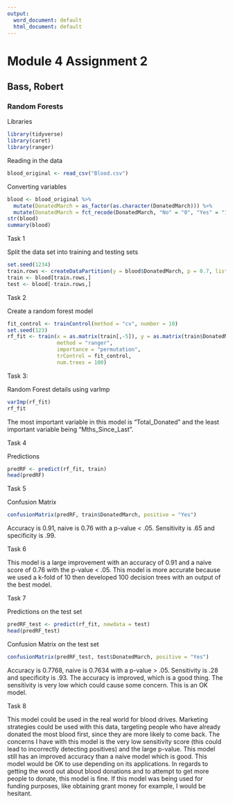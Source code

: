 ---
output:
  word_document: default
  html_document: default
---
# Module 4 Assignment 2
## Bass, Robert
### Random Forests


Libraries
```{r}
library(tidyverse)
library(caret)
library(ranger)
```


Reading in the data
```{r}
blood_original <- read_csv("Blood.csv")
```


Converting variables
```{r}
blood <- blood_original %>%
  mutate(DonatedMarch = as_factor(as.character(DonatedMarch))) %>%
  mutate(DonatedMarch = fct_recode(DonatedMarch, "No" = "0", "Yes" = "1"))
str(blood)
summary(blood)
```


Task 1

Split the data set into training and testing sets
```{r}
set.seed(1234)
train.rows <- createDataPartition(y = blood$DonatedMarch, p = 0.7, list = FALSE)
train <- blood[train.rows,]
test <- blood[-train.rows,]
```


Task 2

Create a random forest model
```{r}
fit_control <- trainControl(method = "cv", number = 10)
set.seed(123)
rf_fit <- train(x = as.matrix(train[,-5]), y = as.matrix(train$DonatedMarch),    
                method = "ranger",  
                importance = "permutation",
                trControl = fit_control,
                num.trees = 100)
```


Task 3:

Random Forest details using varImp
```{r}
varImp(rf_fit)
rf_fit
```

The most important variable in this model is "Total_Donated" and the least important variable being "Mths_Since_Last".


Task 4

Predictions
```{r}
predRF <- predict(rf_fit, train)
head(predRF)
```


Task 5

Confusion Matrix
```{r}
confusionMatrix(predRF, train$DonatedMarch, positive = "Yes")
```

Accuracy is 0.91, naive is 0.76 with a p-value < .05. Sensitivity is .65 and specificity is .99.


Task 6

This model is a large improvement with an accuracy of 0.91 and a naive score of 0.76 with the p-value < .05.  This model is more accurate because we used a k-fold of 10 then developed 100 decision trees with an output of the best model.


Task 7

Predictions on the test set
```{r}
predRF_test <- predict(rf_fit, newdata = test)
head(predRF_test)
```


Confusion Matrix on the test set
```{r}
confusionMatrix(predRF_test, test$DonatedMarch, positive = "Yes")
```


Accuracy is 0.7768, naive is 0.7634 with a p-value > .05. Sensitivity is .28 and specificity is .93.  The accuracy is improved, which is a good thing.  The sensitivity is very low which could cause some concern.  This is an OK model.


Task 8

This model could be used in the real world for blood drives. Marketing strategies could be used with this data, targeting people who have already donated the most blood first, since they are more likely to come back.  The concerns I have with this model is the very low sensitivity score (this could lead to incorrectly detecting positives) and the large p-value. This model still has an improved accuracy than a naive model which is good. This model would be OK to use depending on its applications.  In regards to getting the word out about blood donations and to attempt to get more people to donate, this model is fine. If this model was being used for funding purposes, like obtaining grant money for example, I would be hesitant.